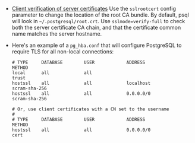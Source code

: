 - [Client verification of server certificates](https://www.postgresql.org/docs/current/libpq-ssl.html#LIBQ-SSL-CERTIFICATES)
  Use the `sslrootcert` config parameter to change the location of the root CA bundle. By default, psql will look in `~/.postgresql/root.crt`.
  Use `sslmode=verify-full` to check both the server certificate CA chain, and that the certificate common name matches the server hostname.

- Here's an example of a `pg_hba.conf` that will configure PostgreSQL to require TLS for all non-local connections:

  ```
  # TYPE     DATABASE        USER            ADDRESS              METHOD
  local      all             all                                  trust
  hostssl    all             all             localhost            scram-sha-256
  hostssl    all             all             0.0.0.0/0            scram-sha-256

  # Or, use client certificates with a CN set to the username
  #
  # TYPE     DATABASE        USER            ADDRESS              METHOD
  hostssl    all             all             0.0.0.0/0            cert
  ```
